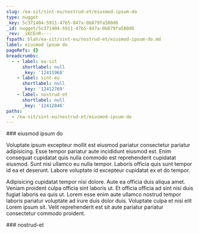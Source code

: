 ```yaml
---
slug: /ea-sit/sint-eu/nostrud-et/eiusmod-ipsum-do
type: nugget
_key: 5c371404-5911-47b5-847a-0b879fa580d6
_id: nugget/5c371404-5911-47b5-847a-0b879fa580d6
_rev: _iKCEnR----
fspath: blah/ea-sit/sint-eu/nostrud-et/eiusmod-ipsum-do.md
label: eiusmod ipsum do
pageRefs: {}
breadcrumbs:
  - - label: ea-sit
      shortlabel: null
      _key: '12411968'
    - label: sint-eu
      shortlabel: null
      _key: '12412769'
    - label: nostrud-et
      shortlabel: null
      _key: '12412846'
paths:
  - /ea-sit/sint-eu/nostrud-et/eiusmod-ipsum-do
---
```


<NuggetArea>
<Nugget slug="/ea-sit/sint-eu/nostrud-et/eiusmod-ipsum-do" type="nugget" _key="5c371404-5911-47b5-847a-0b879fa580d6" _id="nugget/5c371404-5911-47b5-847a-0b879fa580d6" _rev="_iKCEnR----" fspath="blah/ea-sit/sint-eu/nostrud-et/eiusmod-ipsum-do.md" label="eiusmod ipsum do" paths="/ea-sit/sint-eu/nostrud-et/eiusmod-ipsum-do">
<NuggetBody>
### eiusmod ipsum do

Voluptate ipsum excepteur mollit est eiusmod pariatur consectetur pariatur adipisicing. Esse tempor pariatur aute incididunt eiusmod est. Enim consequat cupidatat quis nulla commodo est reprehenderit cupidatat eiusmod. Sunt nisi ullamco eu nulla tempor. Laboris officia quis sunt tempor id ea et deserunt. Labore voluptate id excepteur cupidatat ex et do tempor.

Adipisicing cupidatat tempor nisi dolore. Aute ea officia duis aliqua amet. Veniam proident culpa officia sint laboris ut. Et officia officia ad sint nisi duis fugiat laboris ea quis ut. Lorem esse enim aute ullamco nostrud tempor laboris pariatur voluptate ad irure duis dolor duis. Voluptate culpa et nisi elit Lorem ipsum sit. Velit reprehenderit est sit aute pariatur pariatur consectetur commodo proident.

</NuggetBody>
<Breadcrumbs>
<Crumbs>
<Crumb _key="12411968" label="ea-sit" /><Crumb _key="12412769" label="sint-eu" /><Crumb _key="12412846" label="nostrud-et" />
</Crumbs>
</Breadcrumbs>
</Nugget>

<NuggetsInbound>
</NuggetsInbound>
<NuggetsOutbound>
</NuggetsOutbound>
</NuggetArea>
<PassagesInbound>
<Passage direction="inbound" type="passage" _key="12412846" _id="passage/12412846" _rev="_iKCEnQ6--A" label="nostrud-et" passage="nostrud-et" fspath="blah/ea-sit/sint-eu/nostrud-et" paths="/ea-sit/sint-eu/nostrud-et" slug="/ea-sit/sint-eu/nostrud-et">
<NuggetBody>
### nostrud-et

</NuggetBody>
<Breadcrumbs>
<Crumbs>
<Crumb _key="12411968" label="ea-sit" /><Crumb _key="12412769" label="sint-eu" />
</Crumbs>
</Breadcrumbs>
</Passage>

</PassagesInbound>
<PassagesOutbound>
</PassagesOutbound>